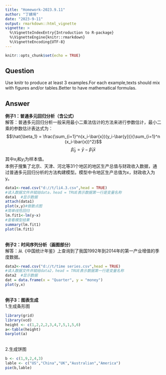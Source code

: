 ```yaml
---
title: "Homework-2023.9.11"
author: "丁婧琦"
date: "2023-9-11"
output: rmarkdown::html_vignette
vignette: >
  %\VignetteIndexEntry{Introduction to R-package}
  %\VignetteEngine{knitr::rmarkdown}
  %\VignetteEncoding{UTF-8}
---
```


```r
knitr::opts_chunk$set(echo = TRUE)
```

## Question

Use knitr to produce at least 3 examples.For each example,texts should mix with figures and/or tables.Better to have mathematical formulas.


## Answer
**例子1：普通多元回归分析（含公式）**
\
解答：普通多元回归分析一般采用最小二乘法估计的方法来进行参数估计，最小二乘的参数估计表达式为：
$$\hat{\beta_1} =  \frac{\sum_{i=1}^n(x_i-\bar{x})(y_i-\bar{y})}{\sum_{i=1}^n (x_i-\bar{x})^2}$$
$$\hat{\beta}_0 = \bar{y} - \hat{\beta}_1\bar{x}$$
其中$x_i$和$y_i$为样本值。
\
本例子搜集了北京、天津、河北等31个地区的地区生产总值与财政收入数据，通过普通多元回归分析的方法构建模型。模型中令地区生产总值为x，财政收入为y。
```r
data1<-read.csv("d://t/li4.3.csv",head = TRUE)
#读入数据文件并赋给data，head = TRUE表示数据第一行是变量名称
data1  #显示数据
attach(data1)
plot(x,y)#做散点图
#简单线性回归
lm.fit1<-lm(y~x)
#查看模型结果
summary(lm.fit1)
plot(lm.fit1)
```
\
**例子2：时间序列分析（画图部分）**
\
解答：从《中国统计年鉴》上查询到了我国1992年到2014年的第一产业增值的季度数据。
```r
data2<-read.csv("d://t/time series.csv",head = TRUE)
#读入数据文件并赋给data2，head = TRUE表示数据第一行是变量名称
data2  #显示数据
dat = data.frame(x = "Quarter", y = "money")
plot(y,x)
```
\
**例子3：图表生成**
\
1.生成条形图
```r
library(grid)
library(vcd)
height <- c(1,2,2,2,3,4,7,5,1,5,6)
a<-table(height)
barplot(a)
```
\
2.生成饼图
```r
b <- c(1,9,2,4,3)
lable <- c("US","China","UK","Australian","America")
pie(b,lable)
```
